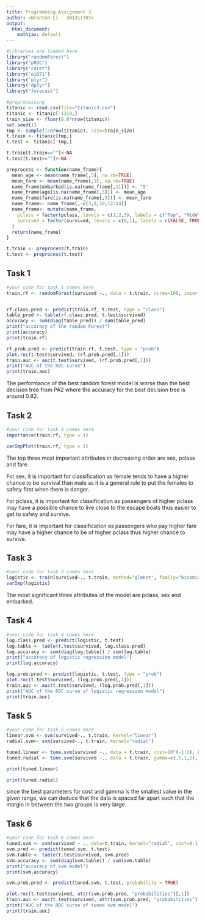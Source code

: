 ```yaml
---
title: Programming Assignment 3 
author: <Branton Li - 301311707> 
output: 
  html_document:
    mathjax: default 
---
```


```r
#libraries are loaded here
library("randomForest")
library("pROC")
library("caret")
library("e1071")
library("plyr")
library("dplyr")
library("forecast")
```


```r
#preprocessing
titanic <- read.csv(file="titanic3.csv")
titanic <- titanic[-1310,]
train_size <- floor(0.8*nrow(titanic))
set.seed(1)
tmp <- sample(1:nrow(titanic), size=train_size)
t.train <- titanic[tmp,]
t.test <- titanic[-tmp,]

t.train[t.train==""]<-NA
t.test[t.test==""]<-NA

preprocess <- function(name_frame){
  mean_age <- mean(name_frame[,5], na.rm=TRUE)
  mean_fare <- mean(name_frame[,9], na.rm=TRUE)
  name_frame$embarked[is.na(name_frame[,11])] <- "S"
  name_frame$age[is.na(name_frame[,5])] <- mean_age
  name_frame$fare[is.na(name_frame[,9])] <- mean_fare
  name_frame<- name_frame[,-c(3,8,10,12:14)]
  name_frame<- mutate(name_frame,
    pclass = factor(pclass, levels = c(1,2,3), labels = c("Top", "Middle", "Basic")),
    survived = factor(survived, levels = c(0,1), labels = c(FALSE, TRUE))
  )
  return(name_frame)
}

t.train <- preprocess(t.train)
t.test <- preprocess(t.test)
```

## Task 1 
```r
#your code for task 1 comes here 
train.rf <- randomForest(survived ~., data = t.train, ntree=100, importance=TRUE)


rf.class.pred <- predict(train.rf, t.test, type = "class")
table_pred <- table(rf.class.pred, t.test$survived)
accuracy <- sum(diag(table_pred)) / sum(table_pred)
print("accuracy of the random Forest")
print(accuracy)
print(train.rf)

rf.prob.pred <- predict(train.rf, t.test, type = "prob")
plot.roc(t.test$survived, (rf.prob.pred[,1]))
train.auc <- auc(t.test$survived, (rf.prob.pred[,1]))
print("AUC of the ROC curve")
print(train.auc)
``` 
The performance of the best random forest model is worse than the best decision tree from PA2 where the accuracy for the best decision tree is around 0.82.


## Task 2 
```r
#your code for task 2 comes here 
importance(train.rf, type = 1)

varImpPlot(train.rf, type = 1)
```
The top three most important attributes in decreasing order are sex, pclass and fare.

For sex, it is important for classification as female tends to have a higher chance to be survival than male as it is a general rule to put the females to safety first when there is danger. 

For pclass, it is important for classification as passengers of higher pclass may have a possible chance to live close to the escape boats thus easier to get to safety and survive.

For fare, it is important for classification as passengers who pay higher fare may have a higher chance to be of higher pclass thus higher chance to survive. 



## Task 3 
```r
#your code for task 3 comes here 
logistic <- train(survived~., t.train, method="glmnet", family="binomial")
varImp(logistic)
```
The most significant three attributes of the model are pclass, sex and embarked.



## Task 4 
```r
#your code for task 4 comes here 
log.class.pred <- predict(logistic, t.test)
log.table <- table(t.test$survived, log.class.pred)
log.accuracy <- sum(diag(log.table)) / sum(log.table)
print("accuracy of logistic regression model")
print(log.accuracy)

log.prob.pred <- predict(logistic, t.test, type = "prob")
plot.roc(t.test$survived, (log.prob.pred[,1]))
train.auc <- auc(t.test$survived, (log.prob.pred[,1]))
print("AUC of the ROC curve of logistic regression model")
print(train.auc)
```


## Task 5 
```r
#your code for task 5 comes here 
linear.svm <- svm(survived~., t.train, kernel="linear")
radial.svm<- svm(survived~., t.train, kernel="radial")

tuned.linear <- tune.svm(survived ~., data = t.train, cost=10^(-1:2), kernel="linear")
tuned.radial <- tune.svm(survived ~., data = t.train, gamma=c(.5,1,2), kernel="radial")

print(tuned.linear)

print(tuned.radial)
```
since the best parameters for cost and gamma is the smallest value in the given range, we can deduce that the data is spaced far apart such that the margin in between the two groups is very large.


## Task 6 
```r
#your code for task 6 comes here 
tuned.svm <- svm(survived ~ ., data=t.train, kernel="radial", cost=0.1, gamma=0.5, probability = TRUE)
svm.pred <- predict(tuned.svm, t.test)
svm.table <- table(t.test$survived, svm.pred)
svm.accuracy <- sum(diag(svm.table)) / sum(svm.table)
print("accuracy of svm model")
print(svm.accuracy)

svm.prob.pred <- predict(tuned.svm, t.test, probability = TRUE)

plot.roc(t.test$survived, attr(svm.prob.pred, "probabilities")[,1])
train.auc <- auc(t.test$survived, attr(svm.prob.pred, "probabilities")[,1])
print("AUC of the ROC curve of tuned svm model")
print(train.auc)
```